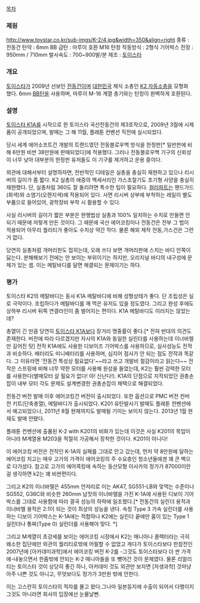 [[목차]]
=== 제원 ===
http://www.toystar.co.kr/sub-imgs/K-2/4.jpg&width=350&align=right
종류 : 전동건  
탄약 : 6mm BB  
급탄 : 마루이 호환 M16 탄창 
작동방식 : 2형식 기어박스
전장 : 950mm / 710mm
발사속도 : 700~900발/분 
제조 : [[토이스타]]

=== 개요 ===

[[토이스타]]가 2009년 선보인 [[전동건]]이며 [[대한민국]] 제식 소총인 [[K2 자동소총]]을 모형화 했다. 6mm [[BB탄]]을 사용하며, 마루이 M-16 계열 총기와는 탄창이 완벽하게 호환된다.

=== 설명 ===

[[토이스타 K1A]]를 시작으로 한 토이스타 국산전동건의 제3호작으로, 2009년 3월에 시제품이 공개되었으며, 발매는 그 해 11월, 플래툰 컨벤션 직전에 실시되었다. 

당시 세계 에어소프트건 개발의 트랜드였던 전동블로우백 방식을 한정판[* 일반판에 비해 6만원 비싼 38만원에 판매되었다]에 적용했다. 그러나 전동블로우백 기구의 신뢰성이 너무 낮아 대부분의 한정판 유저들도 이 기구를 제거하고 운용 중이다.  

외관에 대해서부터 설명하자면, 전반적인 디테일은 실총을 충실히 재현하고 있으나 리시버의 길이가 좀 짧다. K2 실총의 애증의 액세서리인 가스조절기도 초기형 사양을 충실히 재현했다. 단, 실총처럼 360도 잘 돌리려면 특수한 팁이 필요하다. [[컬러파트]]는 핸드가드(회색)와 소염기(오렌지색)에 적용되어 있다. 사면 리시버 상부에 부착하는 레일이 별도 부품으로 들어있어, 광학장비 부착 시 활용할 수 있다.

사실 리시버의 길이가 짧은 부분은 현행법상 실총과 100% 일치하는 수치로 만들면 안 되기 때문에 저렇게 만든 것이다. 그 때문에 국산 에어코킹이나 전동건은 전부 그 법이 적용되어 아무리 퀄리티가 좋아도 수치상 약간 작다. 물론 해외 제작 전동,가스건은 그런 거 없다.

당연히 실총처럼 개머리판도 접히는데, 오래 쓰다 보면 개머리판에 스치는 바디 안쪽이 닳는다. 분해해보기 전에는 안 보이는 부위이기는 하지만, 오리지널 바디의 내구성에 문제가 있는 셈. 이는 메탈바디를 달면 해결되는 문제이기는 하다.

=== 평가 ===

토이스타 K2의 메탈바디는 동사 K1A 메탈바디에 비해 성형상태가 좋다. 단 조립성은 실로 극악이다. 조립하다가 메탈바디를 깨 먹은 유저도 있을 정도였다. 그리고 완성 후에도 상하부 리시버 뒤쪽 연결라인이 좀 벌어지는 편이다. K1A 메탈바디도 이러지는 않았는데?  

총열이 긴 만큼 당연히 [[토이스타 K1A]]보다 장거리 명중률이 좋다.[* 전혀 반대의 의견도 존재한다. 버전에 따라 다르겠지만 자사의 K1A와 동일한 실린더를 사용하는데 이너바렐만 길어진 탓] 전작 K1A에도 사용한 디보이즈 기어박스를 사용하므로, 실사성능도 전작과 비슷하다. 배터리도 미니배터리를 사용하며, 심지어 점사가 안 되는 점도 전작과 똑같다. 그 이유라면 '전동건 특성상 필요없다'~~라고 쓰고 개발비 절감이라고 읽는다~~ 전작은 스프링에 비해 너무 약한 모터를 사용해 원성을 들었는데, K2는 훨씬 강력한 모터를 사용한다(별매모터 살 필요가 없다! 야! 신난다!). K1A의 단점으로 지적되었던 권총손잡이 내부 모터 각도 문제도 설계변경한 권총손잡이 채택으로 해결되었다.   

전동건 버전 발매 이후 에어코킹건 버전이 출시되었다. 또한 옵션으로 PMC 버전 컨버전 키트(단축총열), 메탈바디가 출시되었다. K201 유탄발사기 발매도 플래툰 컨벤션에서 예고되었으나, 2011년 8월 현재까지도 발매될 기미는 보이지 않는다. 2013년 1월 현재도 발매 안됐다.

플래툰 컨벤션에 출품된 K-2 with K201의 비화가 있는데 이것은 사실 K201의 목업이 아니라 M계열용 M203을 적절히 가공해서 장착한 것이다. K201이 아니다! 

이 에어코킹 버전은 전작인 K-1A의 실패를 그대로 안고 갔는데, 먼저 약 8만원에 달하는 에어코킹 치고는 매우 고가의 가격이 에어코킹의 주 수요층인 청소년들에겐 꽤 큰 벽으로 다가셨다. 참고로 고가의 에어콕킹에 속하는 동산모형 이사카의 정가가 87000이란걸 생각하면 k2는 꽤 비싼편이다.

그리고 K2의 이너바렐은 455mm 언저리로 이는 AK47, SG551-LB와 맞먹는 수준이나 SG552, G36C와 비슷한 260mm 남짓의 이너바렐을 가진 K-1A에 사용된 디보이 기어박스를 그대로 사용함에 따라 결국 성능의 하락에 일조했다.[* 전동건의 실린더 용적과 이너바렐 용적은 2:1이 되는 것이 최상의 성능을 낸다. 속칭 Type 3 가속 실린더를 사용하는 디보이 기어박스는 K-1A에는 적합하나 K2에는 실린더 끝에만 홈이 있는 Type 1 실린더나 통짜(Type 0) 실린더를 사용해야 맞다. *]

그리고 M계열이 초강세를 보이는 에어코킹 시장에서 K2는 매니아나 콜렉터라는 극히 왜소한 집단에만 외관의 퀄리티로밖에 어필할 수 없었고 게다가 토이스타보다 한참전인 2007년에 [아카데미과학]에서 에어코킹 버전 K-2를 -그것도 토이스타보다 더 싼 가격에-내놓으면서 한줌밖에 안되는 K-2 매니아들을 또 뺏어간 것이 문제였다. 물론 리얼리티는 토이스타 것이 상당히 좋긴 하나, 아카데미 것도 외관만 보자면 [자생과학] 것마냥 아주 나쁜 것도 아니고, 무엇보다도 정가가 3만원 밖에 안한다. 

이는 고스란히 토이스타의 적자를 몰고 왔다.그나마 일본등지에 수출이 되어서 다행이지 그것도 아니라면 회사의 입장에선
눈물날뻔. 
